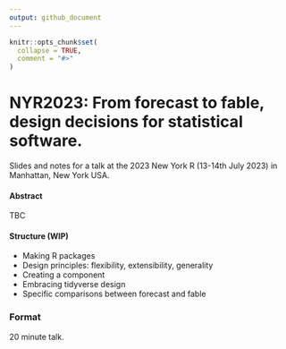 ```yaml
---
output: github_document
---
```


<!-- README.md is generated from README.Rmd. Please edit that file -->

```r
knitr::opts_chunk$set(
  collapse = TRUE,
  comment = "#>"
)
```

# NYR2023: From forecast to fable, design decisions for statistical software.

<!-- badges: start -->
<!-- badges: end -->

Slides and notes for a talk at the 2023 New York R (13-14th July 2023) in Manhattan, New York USA.

<!-- A recording of this presentation is available on YouTube here: <https://www.youtube.com/watch?v=> -->

<!-- [![](preview.jpg)](https://www.youtube.com/watch?v=) -->

#### Abstract

TBC

#### Structure (WIP)

* Making R packages
* Design principles: flexibility, extensibility, generality
* Creating a component
* Embracing tidyverse design
* Specific comparisons between forecast and fable

### Format

20 minute talk.
